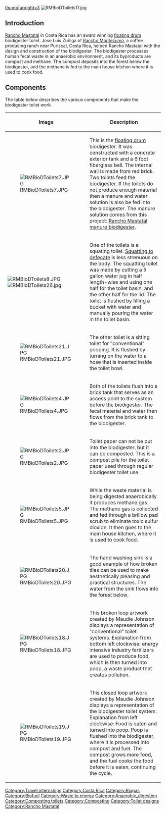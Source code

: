 [[File:RMBioDToilets.JPG|thumb|upright=3]]
[[File:RMBioDToilets17.jpg|right|thumb]]
==Introduction==
[[Rancho Mastatal]] in Costa Rica has an award winning [[Floating drum biogas digestor|floating drum]] biodigester toilet. Jose Luis Zuñiga of [http://www.ranchomontezumo.com Rancho Montezumo], a coffee producing ranch near Puriscal, Costa Rica, helped Rancho Mastatal with the design and construction of the biodigester. The biodigester processes human fecal waste in an anaerobic environment, and its byproducts are compost and methane. The compost deposits into the forest below the biodigester, and the methane is fed to the main house kitchen where it is used to cook food.

==Components==
The table below describes the various components that make the biodigester toilet work.
{| class="wikitable"
|-
! Image
! Description
|-
| [[File:RMBioDToilets7.JPG|thumb]]
| This is the [[Floating drum biogas digestor|floating drum]] biodigester. It was constructed with a concrete exterior tank and a 6 foot fiberglass bell. The internal wall is made from red brick. Two toilets feed the biodigester. If the toilets do not produce enough material then a manure and water solution is also be fed into the biodigester. The manure solution comes from this project: [[Rancho Mastatal manure biodigester]].
|-
| [[File:RMBioDToilets8.JPG|thumb]][[File:RMBioDToilets26.jpg|thumb]]
| One of the toilets is a squating toilet. [http://link.springer.com/article/10.1023/A:1024180319005 Squatting to defecate] is less strenuous on the body. The squatting toilet was made by cutting a 5 gallon water jug in half length-wise and using one half for the toilet basin, and the other half for the lid. The toilet is flushed by filling a bucket with water and manually pouring the water in the toilet basin. 
|-
| [[File:RMBioDToilets21.JPG|thumb]]
| The other toilet is a sitting toilet for "conventional" pooping. It is flushed by turning on the water to a hose that is inserted inside the toilet bowl.
|-
| [[File:RMBioDToilets4.JPG|thumb]]
| Both of the toilets flush into a brick tank that serves as an access point to the system before the biodigester. The fecal material and water then flows from the brick tank to the biodigester.
|-
| [[File:RMBioDToilets2.JPG|thumb]]
| Toilet paper can not be put into the biodigester, but it can be composted. This is a compost pile for the toilet paper used through regular biodigester toilet use.
|-
| [[File:RMBioDToilets5.JPG|thumb]]
| While the waste material is being digested anaerobically it produces methane gas. The methane gas is collected and fed through a brillow pad scrub to eliminate toxic sulfur dioxide. It then goes to the main house kitchen, where it is used to cook food.
|-
| [[File:RMBioDToilets20.JPG|thumb]]
| The hand washing sink is a good example of how broken tiles can be used to make aesthetically pleasing and practical structures. The water from the sink flows into the forest below.
|-
| [[File:RMBioDToilets18.JPG|thumb]]
| This broken loop artwork created by Maudie Johnson displays a representation of "conventional" toilet systems. Explanation from bottom left clockwise: energy intensive industry fertilizers are used to produce food, which is then turned into poop, a waste product that creates pollution.
|-
| [[File:RMBioDToilets19.JPG|thumb]]
| This closed loop artwork created by Maudie Johnson displays a representation of the biodigester toilet system. Explanation from left clockwise: Food is eaten and turned into poop. Poop is flushed into the biodigester, where it is processed into compost and fuel. The compost grows more food, and the fuel cooks the food before it is eaten, continuing the cycle.
|}

[[Category:Travel internships]]
[[Category:Costa Rica]]
[[Category:Biogas]]
[[Category:Biofuel]]
[[Category:Waste to energy]]
[[Category:Anaerobic_digestion]]
[[Category:Composting toilets]]
[[Category:Composting]]
[[Category:Toilet designs]]
[[Category:Rancho Mastatal]]
